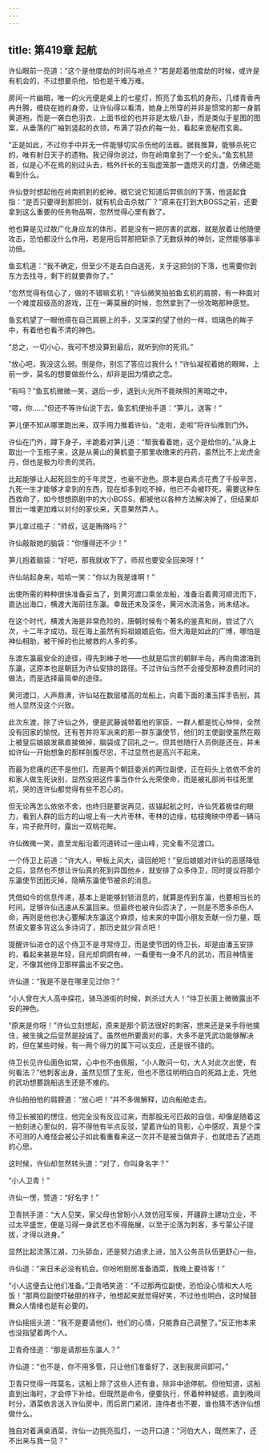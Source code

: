 ```yaml
---
---
---
```

title: 第419章 起航
---





许仙眼前一亮道：“这个是他度劫的时间与地点？”若是趁着他度劫的时候，或许是有机会的，不过想要杀他，怕也是千难万难。

房间一片幽暗，唯一的火光便是桌上的七星灯，照亮了鱼玄机的身形，几缕青香冉冉升腾，缠绕在她的身旁，让许仙得以看清，她身上所穿的并非是惯常的那一身鹅黄道袍，而是一袭白色羽衣，上面书绘的也并非是太极八卦，而是类似于星图的图案，从垂落的广袖到竖起的衣领，布满了羽衣的每一处，看起来诡秘而玄奥。

“正是如此，不过你手中并无一件能够切实杀伤他的法器。据我推算，能够杀死它的，唯有射日天子的遗物。我记得你说过，你在岭南拿到了一个蛇头。”鱼玄机颔首，似是心不在焉的别过头去，格外纤长的玉指虚笼那一盏熄灭的灯盏，仿佛还能看到什么。

许仙登时想起他在岭南抓到的蛇神，据它说它知道后羿佩剑的下落，他竖起食指：“是否只要得到那把剑，就有机会击杀敖广？”原来在打到大BOSS之前，还要拿到这么重要的任务物品啊，忽然觉得心里有数了。

他也算是见过敖广化身应龙的体形，若是没有一把厉害的武器，就是放着让他随便攻击，恐怕都没什么作用，若是用后羿那把斩杀了无数妖神的神剑，定然能够事半功倍。

鱼玄机道：“我不确定，但至少不是去白白送死，关于这把剑的下落，也需要你到东方去找寻，剩下的就要靠你了。”

“忽然觉得有信心了，做的不错嘛玄机！”许仙微笑拍拍鱼玄机的肩膀，有一种面对一个难度超级高的游戏，正在一筹莫展的时候，忽然拿到了一份攻略那种感觉。

鱼玄机望了一眼他搭在自己肩膀上的手，又深深的望了他的一样，琉璃色的眸子中，有着他也看不清的神色。

“总之，一切小心，我可不想没算到最后，就听到你的死讯。”

“放心吧，我没这么弱。倒是你，别忘了答应过我什么！”许仙凝视着她的眼眸，上前一步，莫名的想要做些什么，却非是因为情欲之念。

“有吗？”鱼玄机微微一笑，退后一步，退到火光所不能映照的黑暗之中。

“喂，你……”但还不等许仙说下去，鱼玄机便抬手道：“笋儿，送客！”

笋儿便不知从哪里跑出来，双手用力推着许仙，“走啦，走啦”将许仙推到门外。

许仙在门外，蹲下身子，半跪着对笋儿道：“帮我看着她，这个是给你的。”从身上取出一个玉瓶子来，这是从黄山的黄鹤童子那里收缴来的丹药，虽然比不上龙虎金丹，但也是极为珍贵的灵药。

比起能够让人起死回生的千年灵芝，也毫不逊色。原本是白素贞花费了千般辛苦，九死一生才能够才拿到的东西，现在却多到吃不掉，他已不会被吓死，需要这种东西救命了，如今想想原剧中的大小BOSS，都被他以各种方法解决掉了，但结果却冒出一堆更加难以对付的家伙来，天意果然弄人。

笋儿拿过瓶子：“师叔，这是贿赂吗？”

许仙敲敲她的脑袋：“你懂得还不少！”

笋儿抱着脑袋：“好吧，那我就收下了，师叔也要安全回来呀！”

许仙站起身来，哈哈一笑：“你以为我是谁啊！”

出使所需的种种很快准备妥当了，到黄河渡口乘坐龙船，准备沿着黄河顺流而下，直达出海口，横渡大海前往东瀛。幸哉还未及深冬，黄河水流湍急，尚未结冰。

在这个时代，横渡大海是非常危险的，唐朝时候有个著名的鉴真和尚，尝试了六次，十二年才成功。现在海上虽然有妈祖娘娘庇佑，但大海是如此的广博，哪怕是神仙相助，被干掉的也比被救的人多的多。

东渡东瀛最安全的途径，得先到棒子地——也就是后世的朝鲜半岛，再向南渡海到东瀛，这原本也是朝廷为许仙安排的路径。不过许仙当然不会接受那种浪费时间的做法，而是选择最简单的途径。

黄河渡口，人声鼎沸，许仙站在数层楼高的龙船上，向着下面的潘玉挥手告别，其他人显然没这个兴致。

此次东渡，除了许仙之外，便是武藤诚带着他的家臣，一群人都是忧心忡忡，全然没有回家的愉悦。还有苍井将军派来的那一群东瀛使节，他们的主使副使虽然在殿上被皇后娘娘发飙直接做掉，脑袋成了回礼之一。但其他随行人员倒是还在，并未如许仙一开始想象的那样剖腹尽忠，不过显然也是高兴不起来。

而最为悲痛的还不是他们，而是两个朝廷委派的两位副使，正在码头上依依不舍的和家人做生死诀别，显然没把这件事当作什么光荣使命，而是被礼部尚书往死里坑，哭的连许仙都觉得有些不忍心的。

但无论再怎么依依不舍，也终归是要说再见，拔锚起航之时，许仙凭着极佳的眼力，看到人群的后方的山坡上有一大片枣林，枣林的边缘，枯枝掩映中停着一辆马车，帘子掀开时，露出一双桃花眸。

许仙微微一笑，直至龙船沿着河道转过一座山峰，完全看不见渡口。

一个侍卫上前道：“许大人，甲板上风大，请回舱吧！”皇后娘娘对许仙的恶感降低之后，显然也不想让许仙真的死到异国他乡，就安排了众多侍卫，同时提议将那个东瀛使节团团灭掉，隐瞒东瀛使节被杀的消息。

凭借如今的信息传递，基本上是能够封锁消息的，就算是传到东瀛，也要相当长的时间，足够许仙迅速从东瀛回来。但最终也被许仙否决了，一则是不愿多杀伤人命，再则是他也决心要解决东瀛这个麻烦，给未来的中国小朋友贡献一份力量，既然语文要多背这么多诗词了，那历史就少背点吧！

提醒许仙进仓的这个侍卫不是寻常侍卫，而是使节团的侍卫长，却是由潘玉安排的，看起来甚是年轻，目光却炯炯有神，一看便有一身不凡的武功，而且神情鉴定，不像其他侍卫那样露出不安之色。

许仙道：“我是不是在哪里见过你？”

“小人曾在大人高中探花，骑马游街的时候，刺杀过大人！”侍卫长面上微微露出不安的神色。

“原来是你呀！”许仙立刻想起，原来是那个箭法很好的刺客，想来还是亲手将他擒住，被生擒之后显然是投诚了。虽然他所要面对的事，大多不是凭武功能够解决的，但在某些时候，有一两个得力的属下可以支应，还是很不错的。

侍卫长见许仙面色如常，心中也不由佩服，“小人敢问一句，大人对此次出使，有何看法？”他刺客出身，虽然见惯了生死，但也不愿往明明白白的死路上走，凭他的武功想要跳船逃生还是不难的。

许仙拍拍他的肩膀道：“放心吧！”并不多做解释，边向船舱走去。

侍卫长被拍的愣住，他完全没有反应过来，而那股无可匹敌的自信，却像是随着这一拍刻进心里似的，容不得他有半点反驳，望着许仙的背影，心中感叹，真是个深不可测的人难怪会被公子如此看重看来这一次并不是被当做弃子，也就熄去了逃跑的心思。

这时候，许仙却忽然转头道：“对了，你叫身名字？”

“小人卫青！”

许仙一愣，赞道：“好名字！”

卫青拱手道：“大人见笑，家父母也曾盼小人效仿冠军侯，开疆辟土建功立业，不过太平盛世，便是习得一身武艺也不得施展，以至于沦落为刺客，多亏蒙公子提拔，才得以进身。”

显然比起流落江湖，刀头舔血，还是努力追求上进，加入公务员队伍更舒心一些。

许仙道：“来日未必没有机会。你吩咐厨房准备酒菜，我晚上要待客！”

“小人这便去让他们准备。”卫青哂笑道：“不过那两位副使，恐怕没心情和大人吃饭！”那两位副使吓破胆的样子，他想起来就觉得好笑，不过他也明白，这时候鼓舞众人情绪也是有必要的。

许仙摇摇头道：“我不是要请他们，他们的心情，只能靠自己调整了。”反正他本来也没指望着两个人。

卫青奇怪道：“那是请那些东瀛人？”

许仙道：“也不是，你不用多管，只让他们准备好了，送到我房间即可。”

卫青只觉得一阵莫名，这船上除了这些人还有谁，除非中途停航。但他知道，这船直到出海时，才会停下补给。但既然是命令，便要执行，怀着种种疑惑，直到晚间时分，酒菜依言送入许仙房中，而后房门紧闭，连侍者也不要，谁也猜不透许仙想做什么。

独自对着满桌酒菜，许仙一边挑亮孤灯，一边开口道：“河伯大人，既然来了，还不出来与我一见？”